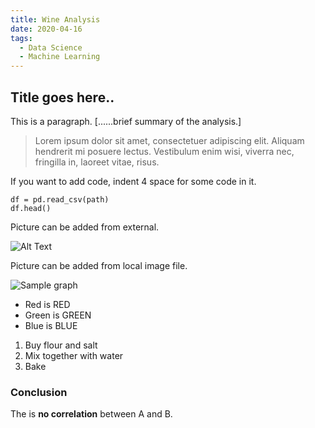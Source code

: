 ```yaml
---
title: Wine Analysis
date: 2020-04-16
tags:
  - Data Science
  - Machine Learning
---
```


## Title goes here..

This is a paragraph. [......brief summary of the analysis.]

> Lorem ipsum dolor sit amet, consectetuer adipiscing elit. Aliquam hendrerit mi posuere lectus. Vestibulum enim wisi, viverra nec, fringilla in, laoreet vitae, risus.

If you want to add code, indent 4 space for some code in it. 


    df = pd.read_csv(path)
    df.head()


Picture can be added from external.  

![Alt Text](https://dummyimage.com/600x400/000/ff00ea.png "Image Title")

Picture can be added from local image file.

![Sample graph](./sample.png)

* Red is RED
* Green is GREEN
* Blue is BLUE

1. Buy flour and salt
2. Mix together with water
3. Bake

### Conclusion
The is **no correlation** between A and B.